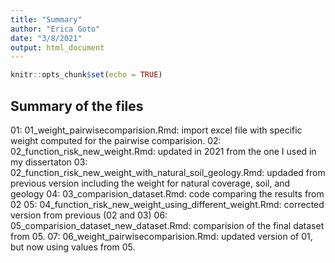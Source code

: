 ```yaml
---
title: "Summary"
author: "Erica Goto"
date: "3/8/2021"
output: html_document
---
```


```r
knitr::opts_chunk$set(echo = TRUE)
```

## Summary of the files

01: 01_weight_pairwisecomparision.Rmd: import excel file with specific weight computed for the pairwise comparision.
02: 02_function_risk_new_weight.Rmd: updated in 2021 from the one I used in my dissertaton
03: 02_function_risk_new_weight_with_natural_soil_geology.Rmd: updaded from previous version including the weight for natural coverage, soil, and geology
04: 03_comparision_dataset.Rmd: code comparing the results from 02
05: 04_function_risk_new_weight_using_different_weight.Rmd: corrected version from previous (02 and 03)
06: 05_comparision_dataset_new_dataset.Rmd: comparision of the final dataset from 05.
07: 06_weight_pairwisecomparision.Rmd: updated version of 01, but now using values from 05. 
